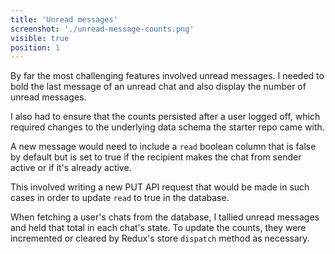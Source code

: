 ```yaml
---
title: 'Unread messages'
screenshot: './unread-message-counts.png'
visible: true
position: 1
---
```


By far the most challenging features involved unread messages. I needed to bold the last message of an unread chat and also display the number of unread messages.

I also had to ensure that the counts persisted after a user logged off, which required changes to the underlying data schema the starter repo came with.

A new message would need to include a <code>read</code> boolean column that is false by default but is set to true if the recipient makes the chat from sender active or if it's already active.

This involved writing a new PUT API request that would be made in such cases in order to update <code>read</code> to true in the database.

When fetching a user's chats from the database, I tallied unread messages and held that total in each chat's state. To update the counts, they were incremented or cleared by Redux's store <code>dispatch</code> method as necessary.
